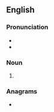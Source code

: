 ==English==

===Pronunciation===
* {{IPA|/ˈæn.ə.pɛsts/|lang=en}}
* {{hyphenation|an|a|pests|lang=en}}

===Noun===
{{head|en|noun form}}

# {{plural of|anapest|lang=en}}

===Anagrams===
* {{anagrams|en|a=aaenpsst|Pestanas|peasants}}